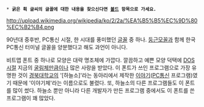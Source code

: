 * '''굵은 획 글씨의 글꼴에 대한 내용을 찾으신다면 [[볼드]] 항목으로 가세요.'''

http://upload.wikimedia.org/wikipedia/ko/2/2a/%EA%B5%B5%EC%9D%80%EC%B2%B4.png

90년대 중후반, PC통신 시절, 한 시대를 풍미했던 [[글꼴]] 중 하나. [[둥근모꼴]]과 함께 한국 PC통신 터미널 글꼴을 양분했다고 해도 과언이 아니다.

비트맵 폰트 중 하나로 모양은 대략 명조체에 가깝다. 깔끔하고 예쁜 모양 덕택에 [[DOS]]시절 지금의 [[굴림체]]만큼이나 많은 사랑을 받았다. 이 폰트가 쓰인 프로그램으로 가장 유명한 것이 [[경북대학교]]의 '[하늘소]'라는 동아리에서 제작한 [[이야기]]([[PC통신]] 프로그램)였기 때문에 '이야기체'라는 이름으로도 불렸다. 또, 하늘소의 다른 프로그램들도 이 폰트를 많이 썼다. 하늘소 뿐만 아니라 다른 개발자가 만든 프로그램 중에서도 이 폰트를 쓴 프로그램이 꽤 많았다.
